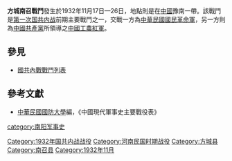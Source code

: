 {{Infobox Military Conflict|
campaign=|
image=|
caption=|
conflict=方城南召戰鬥|
date=1932年11月17日—26日|
place=[[中國|中國]]豫南|
result=共軍損失慘重，其第八師長於方城陣亡，九師長在南召陣亡，餘移動者約千人，年底抵巴中|
combatant1=中華民國國民革命軍15路、南召民團|
combatant2=紅軍3軍| 
commander1=[[馬鴻逵|馬鴻逵]]|
commander2=[[賀龍|賀龍]]|
strength1=|
strength2=|
casualties1=|
casualties2=|
}}
'''方城南召戰鬥'''發生於1932年11月17日—26日，地點則是在[[中國|中國]]豫南一帶。該戰鬥是[[第一次国共内战|第一次国共内战]]前期主要戰鬥之一，交戰一方為[[中華民國|中華民國]][[國民革命軍|國民革命軍]]，另一方則為[[中國共產黨|中國共產黨]]所領導之[[中國工農紅軍|中國工農紅軍]]。
==參見==
*[[國共內戰戰鬥列表|國共內戰戰鬥列表]]
==參考文獻==
*[[中華民國|中華民國]][[國防大學_(臺灣)|國防大學]]編，《中國現代軍事史主要戰役表》

[[Category:1932年国共内战战役|Category:1932年国共内战战役]]
[[Category:河南民国时期战役|Category:河南民国时期战役]]
[[category:南阳军事史|category:南阳军事史]]
[[Category:方城县|Category:方城县]]
[[Category:南召县|Category:南召县]]
[[Category:1932年11月|Category:1932年11月]]